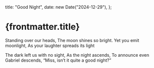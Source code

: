   title: "Good Night",
  date: new Date("2024-12-29"),
};

# {frontmatter.title}

Standing over our heads,
The moon shines so bright.
Yet you emit moonlight,
As your laughter spreads its light

The dark left us with no sight,
As the night ascends,
To announce even Gabriel descends,
“Miss, isn’t it quite a good night?”
